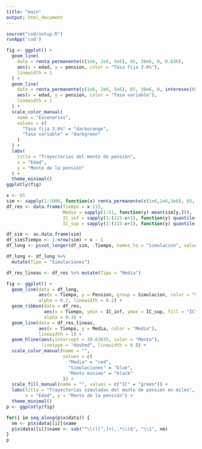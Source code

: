 ```yaml
---
title: "main"
output: html_document
---
```


```r
source("cod/setup.R")
runApp('cod')
```

```r
fig <- ggplot() +
  geom_line(
    data = renta_permanente(c(1e6, 2e6, 5e6), 65, 38e6, 0, 0.036),
    aes(x = edad, y = pension, color = "Tasa fija 3.6%"),
    linewidth = 1
  ) +
  geom_line(
    data = renta_permanente(c(1e6, 2e6, 5e6), 65, 38e6, 0, intereses(65)),
    aes(x = edad, y = pension, color = "Tasa variable"),
    linewidth = 1
  ) +
  scale_color_manual(
    name = "Escenarios",
    values = c(
      "Tasa fija 3.6%" = "darkorange",
      "Tasa variable" = "darkgreen"
    )
  ) +
  labs(
    title = "Trayectorias del monto de pensión",
    x = "Edad",
    y = "Monto de la pensión"
  ) +
  theme_minimal()
ggplotly(fig)
```


```r
x <- 65
sim <- sapply(1:1000, function(x) renta_permanente(c(1e6,2e6,5e6), 65, 38e6, 2025, intereses(65))$Pension_Mensual/1e3)
df_res <- data.frame(Tiempo = x:115,
                     Media = sapply(1:51, function(y) mean(sim[y,])),
                     IC_inf = sapply(1:(115-x+1), function(y) quantile(sim[y,], 0.05)),
                     IC_sup = sapply(1:(115-x+1), function(y) quantile(sim[y,], 0.95)))
```

```r
df_sim <- as.data.frame(sim)
df_sim$Tiempo <- 1:nrow(sim) + x - 1
df_long <- pivot_longer(df_sim, -Tiempo, names_to = "Simulacion", values_to = "Pension")

df_long <- df_long %>%
  mutate(Tipo = "Simulaciones")

df_res_lineas <- df_res %>% mutate(Tipo = "Media")

fig <- ggplot() +
  geom_line(data = df_long,
            aes(x = Tiempo, y = Pension, group = Simulacion, color = "Simulaciones"),
            alpha = 0.2, linewidth = 0.2) +
  geom_ribbon(data = df_res, 
              aes(x = Tiempo, ymin = IC_inf, ymax = IC_sup, fill = "IC"),
              alpha = 0.3) +
  geom_line(data = df_res_lineas, 
            aes(x = Tiempo, y = Media, color = "Media"),
            linewidth = 1) +
  geom_hline(aes(yintercept = 30.63835, color = "Monto"),
             linetype = "dashed", linewidth = 0.8) +
  scale_color_manual(name = "",
                     values = c(
                       "Media" = "red",
                       "Simulaciones" = "blue",
                       "Monto mínimo" = "black"
                     )) +
  scale_fill_manual(name = "", values = c("IC" = "green")) +
  labs(title = "Trayectorias simuladas del monto de pensión en miles",
       x = "Edad", y = "Monto de la pensión") +
  theme_minimal() 
p <- ggplotly(fig)

for(i in seq_along(p$x$data)) {
  nm <- p$x$data[[i]]$name
  p$x$data[[i]]$name <- sub("^\\(([^,]+),.*\\)$", "\\1", nm)
}
p


```

